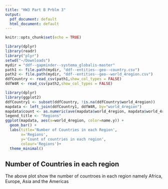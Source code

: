 ```yaml
---
title: "HW3 Part B Prblm 3"
output:
  pdf_document: default
  html_document: default
---
```


```r
knitr::opts_chunk$set(echo = TRUE)
```

```r
library(dplyr)
library(readr)
library("plyr")
setwd("~/Downloads")
mydir = "ddf--gapminder--systema_globalis-master"
path1 <- file.path(mydir, "ddf--entities--geo--country.csv")
path2 <- file.path(mydir, "ddf--entities--geo--world_4region.csv")
ddfCountry <- read_csv(path1,show_col_types = FALSE)
ddfW4R <- read_csv(path2,show_col_types = FALSE)
```

```r
library(dplyr)
library(ggplot2)
ddfCountry1 <- subset(ddfCountry, !is.na(ddfCountry$world_4region))
mapdata <- left_join(ddfCountry1, ddfW4R, by="world_4region")
mapdata$count <- as.numeric(ave(mapdata$world_4region, mapdata$world_4region, FUN = length))
legend_title <- "Regions"
ggplot(mapdata, aes(x=world_4region, color=name.y)) +
  geom_bar() +
  labs(title='Number of Countries in each Region',
       x='Regions',
       y='Count of countries in each region',
       colour='Regions')+
  theme_minimal()
```

## Number of Countries in each region

The above plot show the number of countroes in each region namely Africa, Europe, Asia and the Americas